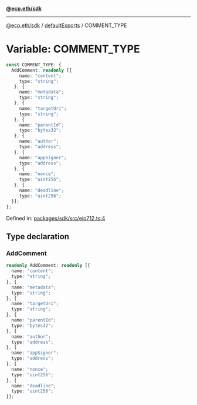 [**@ecp.eth/sdk**](../../index.mdx)

***

[@ecp.eth/sdk](/sdk-reference/index.mdx) / [defaultExports](/sdk-reference/defaultExports/index.mdx) / COMMENT\_TYPE

# Variable: COMMENT\_TYPE

```ts
const COMMENT_TYPE: {
  AddComment: readonly [{
     name: "content";
     type: "string";
   }, {
     name: "metadata";
     type: "string";
   }, {
     name: "targetUri";
     type: "string";
   }, {
     name: "parentId";
     type: "bytes32";
   }, {
     name: "author";
     type: "address";
   }, {
     name: "appSigner";
     type: "address";
   }, {
     name: "nonce";
     type: "uint256";
   }, {
     name: "deadline";
     type: "uint256";
  }];
};
```

Defined in: [packages/sdk/src/eip712.ts:4](https://github.com/ecp-eth/comments-monorepo/blob/main/packages/sdk/src/eip712.ts#L4)

## Type declaration

### AddComment

```ts
readonly AddComment: readonly [{
  name: "content";
  type: "string";
}, {
  name: "metadata";
  type: "string";
}, {
  name: "targetUri";
  type: "string";
}, {
  name: "parentId";
  type: "bytes32";
}, {
  name: "author";
  type: "address";
}, {
  name: "appSigner";
  type: "address";
}, {
  name: "nonce";
  type: "uint256";
}, {
  name: "deadline";
  type: "uint256";
}];
```

